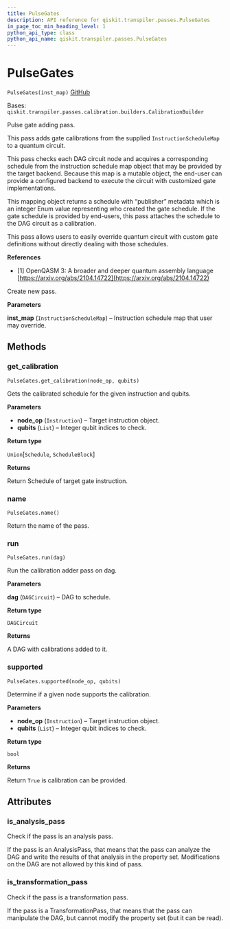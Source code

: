 ```yaml
---
title: PulseGates
description: API reference for qiskit.transpiler.passes.PulseGates
in_page_toc_min_heading_level: 1
python_api_type: class
python_api_name: qiskit.transpiler.passes.PulseGates
---
```


# PulseGates

<span id="qiskit.transpiler.passes.PulseGates" />

`PulseGates(inst_map)` [GitHub](https://github.com/qiskit/qiskit/tree/stable/0.20/qiskit/transpiler/passes/calibration/builders.py "view source code")

Bases: `qiskit.transpiler.passes.calibration.builders.CalibrationBuilder`

Pulse gate adding pass.

This pass adds gate calibrations from the supplied `InstructionScheduleMap` to a quantum circuit.

This pass checks each DAG circuit node and acquires a corresponding schedule from the instruction schedule map object that may be provided by the target backend. Because this map is a mutable object, the end-user can provide a configured backend to execute the circuit with customized gate implementations.

This mapping object returns a schedule with “publisher” metadata which is an integer Enum value representing who created the gate schedule. If the gate schedule is provided by end-users, this pass attaches the schedule to the DAG circuit as a calibration.

This pass allows users to easily override quantum circuit with custom gate definitions without directly dealing with those schedules.

**References**

*   \[1] OpenQASM 3: A broader and deeper quantum assembly language [https://arxiv.org/abs/2104.14722](https://arxiv.org/abs/2104.14722)

Create new pass.

**Parameters**

**inst\_map** (`InstructionScheduleMap`) – Instruction schedule map that user may override.

## Methods

### get\_calibration

<span id="qiskit.transpiler.passes.PulseGates.get_calibration" />

`PulseGates.get_calibration(node_op, qubits)`

Gets the calibrated schedule for the given instruction and qubits.

**Parameters**

*   **node\_op** (`Instruction`) – Target instruction object.
*   **qubits** (`List`) – Integer qubit indices to check.

**Return type**

`Union`\[`Schedule`, `ScheduleBlock`]

**Returns**

Return Schedule of target gate instruction.

### name

<span id="qiskit.transpiler.passes.PulseGates.name" />

`PulseGates.name()`

Return the name of the pass.

### run

<span id="qiskit.transpiler.passes.PulseGates.run" />

`PulseGates.run(dag)`

Run the calibration adder pass on dag.

**Parameters**

**dag** (`DAGCircuit`) – DAG to schedule.

**Return type**

`DAGCircuit`

**Returns**

A DAG with calibrations added to it.

### supported

<span id="qiskit.transpiler.passes.PulseGates.supported" />

`PulseGates.supported(node_op, qubits)`

Determine if a given node supports the calibration.

**Parameters**

*   **node\_op** (`Instruction`) – Target instruction object.
*   **qubits** (`List`) – Integer qubit indices to check.

**Return type**

`bool`

**Returns**

Return `True` is calibration can be provided.

## Attributes

<span id="qiskit.transpiler.passes.PulseGates.is_analysis_pass" />

### is\_analysis\_pass

Check if the pass is an analysis pass.

If the pass is an AnalysisPass, that means that the pass can analyze the DAG and write the results of that analysis in the property set. Modifications on the DAG are not allowed by this kind of pass.

<span id="qiskit.transpiler.passes.PulseGates.is_transformation_pass" />

### is\_transformation\_pass

Check if the pass is a transformation pass.

If the pass is a TransformationPass, that means that the pass can manipulate the DAG, but cannot modify the property set (but it can be read).

